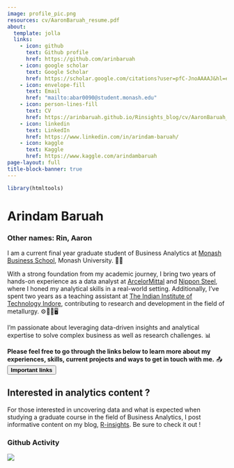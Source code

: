 ```yaml
---
image: profile_pic.png
resources: cv/AaronBaruah_resume.pdf
about: 
  template: jolla
  links: 
    - icon: github
      text: Github profile
      href: https://github.com/arinbaruah
    - icon: google scholar
      text: Google Scholar
      href: https://scholar.google.com/citations?user=pfC-JnoAAAAJ&hl=en&oi=ao
    - icon: envelope-fill
      text: Email
      href: "mailto:abar0090@student.monash.edu"
    - icon: person-lines-fill
      text: CV
      href: https://arinbaruah.github.io/Rinsights_blog/cv/AaronBaruah_resume.pdf
    - icon: linkedin
      text: LinkedIn
      href: https://www.linkedin.com/in/arindam-baruah/
    - icon: kaggle
      text: Kaggle
      href: https://www.kaggle.com/arindambaruah
page-layout: full
title-block-banner: true
---
```


```r
library(htmltools)
```

# Arindam Baruah

### Other names: Rin, Aaron

I am a current final year graduate student of Business Analytics at [Monash Business School](https://github.com/arinbaruah), Monash University. 🧑‍🎓

With a strong foundation from my academic journey, I bring two years of hands-on experience as a data analyst at [ArcelorMittal](https://corporate.arcelormittal.com) and [Nippon Steel](https://www.nipponsteel.com), where I honed my analytical skills in a real-world setting. Additionally, I've spent two years as a teaching assistant at [The Indian Institute of Technology Indore](https://www.iiti.ac.in), contributing to research and development in the field of metallurgy. ⚙️🕵️‍♂️🖥️

I'm passionate about leveraging data-driven insights and analytical expertise to solve complex business as well as research challenges. 📊

__Please feel free to go through the links below to learn more about my experiences, skills, current projects and ways to get in touch with me.__ 📤 <button id="scrollButton"> __Important links__ </button>

:::{.callout-note}
# Interested in analytics content ?
For those interested in uncovering data and what is expected when studying a graduate course in the field of Business Analytics, I post informative content on my blog, [R-insights](posts/index.qmd). Be sure to check it out !
:::


<script>
  document.getElementById("scrollButton").addEventListener("click", function() {
    window.scrollTo(0, document.body.scrollHeight);
  });
</script>


### Github Activity

<img src="https://ghchart.rshah.org/arinbaruah" >


